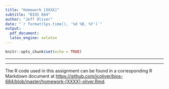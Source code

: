 ```yaml
---
title: "Homework [XXXX]"
subtitle: "BIOS 684"
author: "Jeff Oliver"
date: "`r format(Sys.time(), '%d %B, %Y')`"
output: 
  pdf_document:
  latex_engine: xelatex
---
```


<!-- FIND / REPLACE [XXXX] with homework number -->

```r
knitr::opts_chunk$set(echo = TRUE)
```

***
***
The R code used in this assignment can be found in a corresponding R Markdown document at [https://github.com/jcoliver/bios-684/blob/master/homework-[XXXX]-oliver.Rmd](https://github.com/jcoliver/bios-684/blob/master/homework-[XXXX]-oliver.Rmd).
